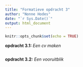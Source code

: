 ```yaml
---
title: "Formatieve opdracht 3"
author: "Nonne Hodes"
date: "`r Sys.Date()`"
output: html_document
---
```


```r
knitr::opts_chunk$set(echo = TRUE)
```


__opdracht 3.1:__ 
_Een cv maken_
```r


```

__opdracht 3.2:__ 
_Een vooruitblik_
```r

```

